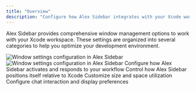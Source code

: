```yaml
---
title: "Overview"
description: "Configure how Alex Sidebar integrates with your Xcode workspace"
---
```


Alex Sidebar provides comprehensive window management options to work with your Xcode workspace. These settings are organized into several categories to help you optimize your development environment.

<Frame>
  <img
    className="dark:hidden"
    src="/images/window-settings.png"
    alt="Window settings configuration in Alex Sidebar"
  />
  <img
    className="hidden dark:block"
    src="/images/window-settings.png"
    alt="Window settings configuration in Alex Sidebar"
  />
</Frame>

<CardGroup cols={2}>
  <Card title="Window Activation" href="/windows/activation">
    Configure how Alex Sidebar activates and responds to your workflow
  </Card>
  <Card title="Window Positioning" href="/windows/positioning">
    Control how Alex Sidebar positions itself relative to Xcode
  </Card>
  <Card title="Window Dimensions" href="/windows/dimensions">
    Customize size and space utilization
  </Card>
  <Card title="Chat Interface" href="/windows/chat-interface">
    Configure chat interaction and display preferences
  </Card>
</CardGroup> 